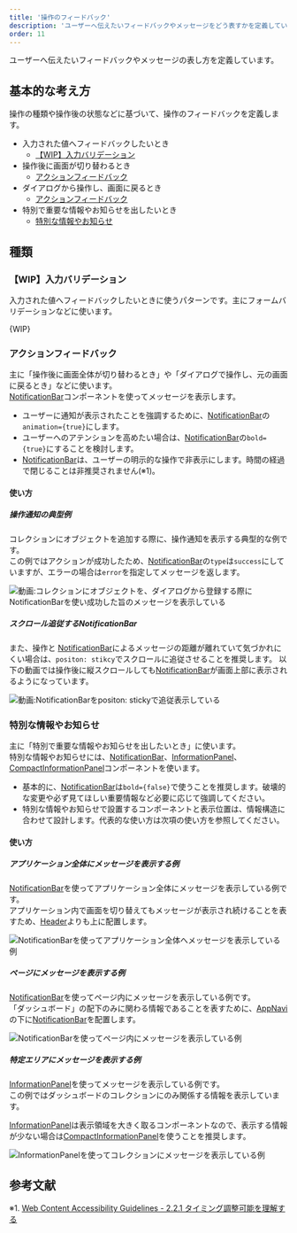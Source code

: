 ```yaml
---
title: '操作のフィードバック'
description: 'ユーザーへ伝えたいフィードバックやメッセージをどう表すかを定義しています。'
order: 11
---
```



ユーザーへ伝えたいフィードバックやメッセージの表し方を定義しています。


## 基本的な考え方

操作の種類や操作後の状態などに基づいて、操作のフィードバックを定義します。

- 入力された値へフィードバックしたいとき
  - [【WIP】入力バリデーション](#h2-1)
- 操作後に画面が切り替わるとき
  - [アクションフィードバック](#h2-2)
- ダイアログから操作し、画面に戻るとき
  - [アクションフィードバック](#h2-3)
- 特別で重要な情報やお知らせを出したいとき
  - [特別な情報やお知らせ](#h2-4)


## 種類

### 【WIP】入力バリデーション

入力された値へフィードバックしたいときに使うパターンです。主にフォームバリデーションなどに使います。

{WIP}

### アクションフィードバック

主に「操作後に画面全体が切り替わるとき」や「ダイアログで操作し、元の画面に戻るとき」などに使います。   
[NotificationBar](/products/components/notification-bar)コンポーネントを使ってメッセージを表示します。

- ユーザーに通知が表示されたことを強調するために、[NotificationBar](/products/components/notification-bar)の`animation={true}`にします。
- ユーザーへのアテンションを高めたい場合は、[NotificationBar](/products/components/notification-bar)の`bold={true}`にすることを検討します。
- [NotificationBar](/products/components/notification-bar)は、ユーザーの明示的な操作で非表示にします。時間の経過で閉じることは非推奨されません(※1)。

#### 使い方

##### 操作通知の典型例

コレクションにオブジェクトを追加する際に、操作通知を表示する典型的な例です。  
この例ではアクションが成功したため、[NotificationBar](/products/components/notification-bar)の`type`は`success`にしていますが、エラーの場合は`error`を指定してメッセージを返します。

![動画:コレクションにオブジェクトを、ダイアログから登録する際にNotificationBarを使い成功した旨のメッセージを表示している](./images/notification-patern/notification-patern-notificationbar.gif)

##### スクロール追従するNotificationBar

また、操作と [NotificationBar](/products/components/notification-bar)によるメッセージの距離が離れていて気づかれにくい場合は、`positon: stikcy`でスクロールに追従させることを推奨します。
以下の動画では操作後に縦スクロールしても[NotificationBar](/products/components/notification-bar)が画面上部に表示されるようになっています。

![動画:NotificationBarを`positon: sticky`で追従表示している](./images/notification-patern/notification-patern-notificationbar-sticky.gif)

### 特別な情報やお知らせ

主に「特別で重要な情報やお知らせを出したいとき」に使います。  
特別な情報やお知らせには、[NotificationBar](/products/components/notification-bar)、[InformationPanel](/products/components/information-panel)、[CompactInformationPanel](/products/components/information-panel)コンポーネントを使います。

- 基本的に、[NotificationBar](/products/components/notification-bar)は`bold={false}`で使うことを推奨します。破壊的な変更や必ず見てほしい重要情報など必要に応じて強調してください。
- 特別な情報やお知らせで設置するコンポーネントと表示位置は、情報構造に合わせて設計します。代表的な使い方は次項の使い方を参照してください。

#### 使い方

##### アプリケーション全体にメッセージを表示する例

[NotificationBar](/products/components/notification-bar)を使ってアプリケーション全体にメッセージを表示している例です。  
アプリケーション内で画面を切り替えてもメッセージが表示され続けることを表すため、[Header](/products/components/header)よりも上に配置します。

![NotificationBarを使ってアプリケーション全体へメッセージを表示している例](./images/notification-patern/notification-patern-static1.png)

##### ページにメッセージを表示する例

[NotificationBar](/products/components/notification-bar)を使ってページ内にメッセージを表示している例です。  
「ダッシュボード」の配下のみに関わる情報であることを表すために、[AppNavi](/products/components/app-navi)の下に[NotificationBar](/products/components/notification-bar)を配置します。

![NotificationBarを使ってページ内にメッセージを表示している例](./images/notification-patern/notification-patern-static2.png)

##### 特定エリアにメッセージを表示する例

[InformationPanel](/products/components/information-panel)を使ってメッセージを表示している例です。  
この例ではダッシュボードのコレクションにのみ関係する情報を表示しています。

[InformationPanel](/products/components/information-panel)は表示領域を大きく取るコンポーネントなので、表示する情報が少ない場合は[CompactInformationPanel](/products/components/information-panel)を使うことを推奨します。

![InformationPanelを使ってコレクションにメッセージを表示している例](./images/notification-patern/notification-patern-static3.png)


## 参考文献

※1. [Web Content Accessibility Guidelines - 2.2.1 タイミング調整可能を理解する](https://waic.jp/docs/UNDERSTANDING-WCAG20/time-limits-required-behaviors.html)
